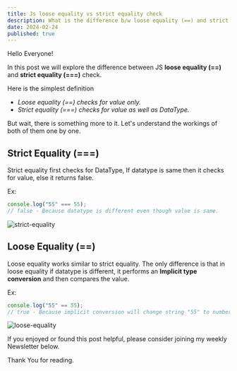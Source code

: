 ```yaml
---
title: Js loose equality vs strict equality check
description: What is the difference b/w loose equality (==) and strict equality (===) check in JavaScript.
date: 2024-02-24
published: true
---
```


Hello Everyone!

In this post we will explore the difference between JS **loose equality (==)** and **strict equality (===)** check.

Here is the simplest definition

- _Loose equality (==) checks for value only._
- _Strict equality (===) checks for value as well as DataType._

But wait, there is something more to it. Let's understand the workings of both of them one by one.

## Strict Equality (===)

Strict equality first checks for DataType, If datatype is same then it checks for value, else it returns false.

Ex:

```js
console.log("55" === 55);
// false - Because datatype is different even though value is same.
```

![strict-equality](https://swastikyadav.com/static/fb13ed8d7700fdecf4b32f65f7626d8d/a331c/strict-equality.png)

## Loose Equality (==)

Loose equality works similar to strict equality. The only difference is that in loose equality if datatype is different, it performs an **Implicit type conversion** and then compares the value.

Ex:

```js
console.log("55" == 55);
// true - Because implicit conversion will change string "55" to number 55 then compare value.
```

![loose-equality](https://swastikyadav.com/static/f0c2fa74185081d24515567ac66d29ec/a331c/loose-equality.png)

If you enjoyed or found this post helpful, please consider joining my weekly Newsletter below.

Thank You for reading.
